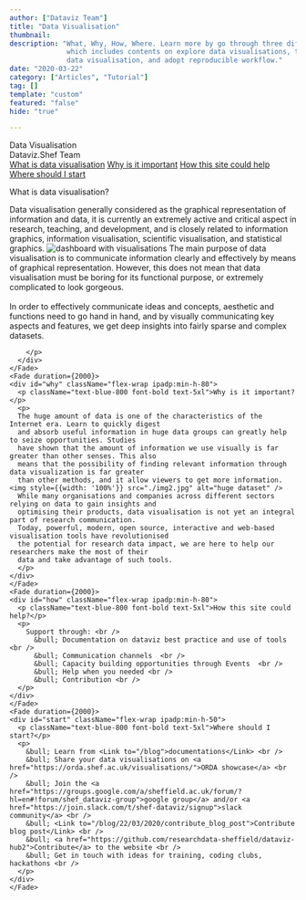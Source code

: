```yaml
---
author: ["Dataviz Team"]
title: "Data Visualisation"
thumbnail: 
description: "What, Why, How, Where. Learn more by go through three different learning paths 
              which includes contents on explore data visualisations, tutorials and guides on creating
              data visualisation, and adopt reproducible workflow."
date: "2020-03-22"
category: ["Articles", "Tutorial"]
tag: []
template: "custom"
featured: "false"
hide: "true"

---
```




<!-- TODO: beautify guide -->

<div className="shadow-xl flex justify-center items-center text-center" style={{backgroundImage: `url(${bg})`, backgroundSize: "cover",  width: "100%", flexDirection: "column", paddingTop: "37vh", paddingBottom: "37vh"}}>
  <div >
    <div className="text-5xl text-white font-bold">Data Visualisation</div>
    <div className="text-lg text-gray-100 mt-5">Dataviz.Shef Team</div>
  </div>
</div>
<div className="flex flex-wrap justify-between px-3 md:px-32 lg:px-48 2xl:px-78 text-black bg-white text-sm sticky top-0 left-0 relative z-10 shadow-xl">
  <a href="#what" anchor className=" hover:text-highlight_2 cursor-pointer py-2" style={{background: 'none'}}>What is data visualisation</a>
  <a href="#why" anchor className=" hover:text-highlight_2 cursor-pointer py-2" style={{background: 'none'}}>Why is it important</a>
  <a href="#how" anchor className=" hover:text-highlight_2 cursor-pointer py-2" style={{background: 'none'}}>How this site could help</a>
  <a href="#start" anchor className=" hover:text-highlight_2 cursor-pointer py-2" style={{background: 'none'}}>Where should I start</a>
</div>

<div className="py-16">
  <div className="flex flex-wrap text-gray-900 mx-auto px-3 lg:px-16 2xl:px-16 py-8 lg:max-w-70 2xl:max-w-50 rounded-3xl" style={{backgroundColor: "rgba(255, 255, 255, .97)"}}>
    <Fade duration={2000} fraction={.5}>
      <div id="what" className="ipadp:min-h-80">
        <p className="text-blue-800 font-bold text-5xl">What is data visualisation?</p>
        <p>
          Data visualisation generally considered as the graphical representation of information and data, it 
          is currently an extremely active and critical aspect in research, teaching, and development, and 
          is closely related to information graphics, information visualisation, scientific visualisation, 
          and statistical graphics.
          <img src="./img1.jpg" alt="dashboard with visualisations" />
          The main purpose of data visualisation is to communicate information clearly and effectively by 
          means of graphical representation. However, this does not mean that data visualisation must be 
          boring for its functional purpose, or extremely complicated to look gorgeous. 
          <br /> <br /> In order to effectively communicate ideas and concepts, 
          aesthetic and functions need to go hand in hand, and by visually communicating key aspects and 
          features, we get deep insights into fairly sparse and complex datasets.
          
        </p>
      </div> 
    </Fade>
    <Fade duration={2000}>
    <div id="why" className="flex-wrap ipadp:min-h-80">
      <p className="text-blue-800 font-bold text-5xl">Why is it important?</p>
      <p>
      The huge amount of data is one of the characteristics of the Internet era. Learn to quickly digest 
      and absorb useful information in huge data groups can greatly help to seize opportunities. Studies 
      have shown that the amount of information we use visually is far greater than other senses. This also 
      means that the possibility of finding relevant information through data visualization is far greater 
      than other methods, and it allow viewers to get more information.  <img style={{width: '100%'}} src="./img2.jpg" alt="huge dataset" />
      While many organisations and companies across different sectors relying on data to gain insights and 
      optimising their products, data visualisation is not yet an integral part of research communication. 
      Today, powerful, modern, open source, interactive and web-based visualisation tools have revolutionised 
      the potential for research data impact, we are here to help our researchers make the most of their 
      data and take advantage of such tools. 
      </p>
    </div>
    </Fade>
    <Fade duration={2000}>
    <div id="how" className="flex-wrap ipadp:min-h-80">
      <p className="text-blue-800 font-bold text-5xl">How this site could help?</p>
      <p>
        Support through: <br />
          &bull; Documentation on dataviz best practice and use of tools  <br />
          &bull; Communication channels  <br />
          &bull; Capacity building opportunities through Events  <br />
          &bull; Help when you needed <br />
          &bull; Contribution <br />
      </p>
    </div>
    </Fade>
    <Fade duration={2000}>
    <div id="start" className="flex-wrap ipadp:min-h-50">
      <p className="text-blue-800 font-bold text-5xl">Where should I start?</p>
      <p>
        &bull; Learn from <Link to="/blog">documentations</Link> <br />
        &bull; Share your data visualisations on <a href="https://orda.shef.ac.uk/visualisations/">ORDA showcase</a> <br />
        &bull; Join the <a href="https://groups.google.com/a/sheffield.ac.uk/forum/?hl=en#!forum/shef_dataviz-group">google group</a> and/or <a href="https://join.slack.com/t/shef-dataviz/signup">slack community</a> <br />
        &bull; <Link to="/blog/22/03/2020/contribute_blog_post">Contribute blog post</Link> <br />
        &bull; <a href="https://github.com/researchdata-sheffield/dataviz-hub2">Contribute</a> to the website <br />
        &bull; Get in touch with ideas for training, coding clubs, hackathons <br />
      </p>
    </div>
    </Fade>
  </div>
</div>